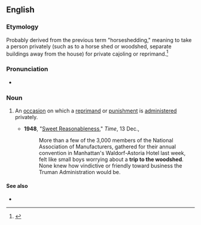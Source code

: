 ==English==

===Etymology===
Probably derived from the previous term "horseshedding," meaning to take a person privately (such as to a horse shed or woodshed, separate buildings away from the house) for private cajoling or reprimand.<ref name="SafireWoodshed">{{cite news |last1=Safire |first1=William |authorlink1=[[w|William Safire]] |title=''On Language'' By William Safire: Woodshed Blues |url=https://www.nytimes.com/1981/12/13/magazine/on-language-by-william-safire-woodshed-blues-kimble-mead.html |accessdate=8 November 2020 |work=[[w|The New York Times]] |date=December 13, 1981 |page=16}}</ref>

===Pronunciation===
* {{audio|en|En-au-trip to the woodshed.ogg|Audio (AU)}}

===Noun===
{{en-noun|trips to the woodshed}}

# {{lb|en|chiefly|US|idiomatic}} An [[occasion]] on which a [[reprimand]] or [[punishment]] is [[administer]]ed privately.
#* '''1948''', "[https://web.archive.org/web/20090519201337/http://www.time.com/time/magazine/article/0,9171,799499,00.html Sweet Reasonableness]," ''Time'', 13 Dec.,
#*: More than a few of the 3,000 members of the National Association of Manufacturers, gathered for their annual convention in Manhattan's Waldorf-Astoria Hotel last week, felt like small boys worrying about a '''trip to the woodshed'''. None knew how vindictive or friendly toward business the Truman Administration would be.
<references/>

====See also====
* {{l|en|call on the carpet}}